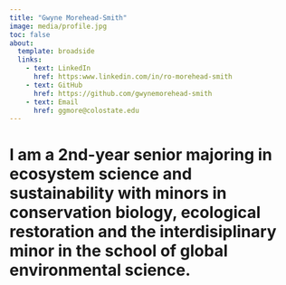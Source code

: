 ```yaml
---
title: "Gwyne Morehead-Smith"
image: media/profile.jpg
toc: false
about:
  template: broadside
  links:
    - text: LinkedIn
      href: https:www.linkedin.com/in/ro-morehead-smith
    - text: GitHub
      href: https://github.com/gwynemorehead-smith
    - text: Email
      href: ggmore@colostate.edu
---
```

# I am a 2nd-year senior majoring in ecosystem science and sustainability with minors in conservation biology, ecological restoration and the interdisiplinary minor in the school of global environmental science.

